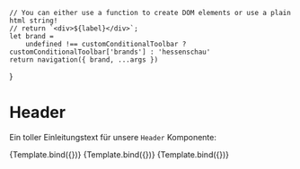 

<Meta title="Komponenten/Header/Header" argTypes={{}} />

    // You can either use a function to create DOM elements or use a plain html string!
    // return `<div>${label}</div>`;
    let brand =
        undefined !== customConditionalToolbar ? customConditionalToolbar['brands'] : 'hessenschau'
    return navigation({ brand, ...args })
}

# Header

Ein toller Einleitungstext für unsere `Header` Komponente:

<Preview withToolbar>
    <Story name="Default" args={JsonData}>
        {Template.bind({})}
    </Story>
    <Story name="4 Icons in Service Nav" args={JsonData2}>
        {Template.bind({})}
    </Story>
    <Story name="Subnav in Desktopview" args={JsonData3}>
        {Template.bind({})}
    </Story>
</Preview>

<ArgsTable story="Default" />
